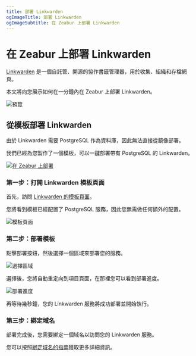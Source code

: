 ```yaml
---
title: 部署 Linkwarden
ogImageTitle: 部署 Linkwarden
ogImageSubtitle: 在 Zeabur 上部署 Linkwarden
---
```


# 在 Zeabur 上部署 Linkwarden

[Linkwarden](https://github.com/linkwarden/linkwarden) 是一個自託管、開源的協作書籤管理器，用於收集、組織和存檔網頁。

本文將向您展示如何在一分鐘內在 Zeabur 上部署 Linkwarden。

![預覽](https://github.com/linkwarden/linkwarden/raw/main/assets/dashboard.png)

## 從模板部署 Linkwarden

由於 Linkwarden 需要 PostgreSQL 作為資料庫，因此無法直接從鏡像部署。

我們已經為您製作了一個模板，可以一鍵部署帶有 PostgreSQL 的 Linkwarden。

[![在 Zeabur 上部署](https://zeabur.com/button.svg)](https://zeabur.com/templates/1E5ABT)

### 第一步：打開 Linkwarden 模板頁面

首先，訪問 [Linkwarden 的模板頁面](https://zeabur.com/templates/1E5ABT)。

您將看到模板已經配置了 PostgreSQL 服務，因此您無需做任何額外的配置。

![模板頁面](/marketplace/linkwarden/template.png)

### 第二步：部署模板

點擊部署按鈕，然後選擇一個區域來部署您的服務。

![選擇區域](/marketplace/linkwarden/region.png)

選擇後，您將自動重定向到項目頁面，在那裡您可以看到部署進度。

![部署進度](/marketplace/linkwarden/deployment.png)

再等待幾秒鐘，您的 Linkwarden 服務將成功部署並開始執行。

### 第三步：綁定域名

部署完成後，您需要綁定一個域名以訪問您的 Linkwarden 服務。

您可以按照[綁定域名的指南](/deploy/domain-binding)獲取更多詳細資訊。
